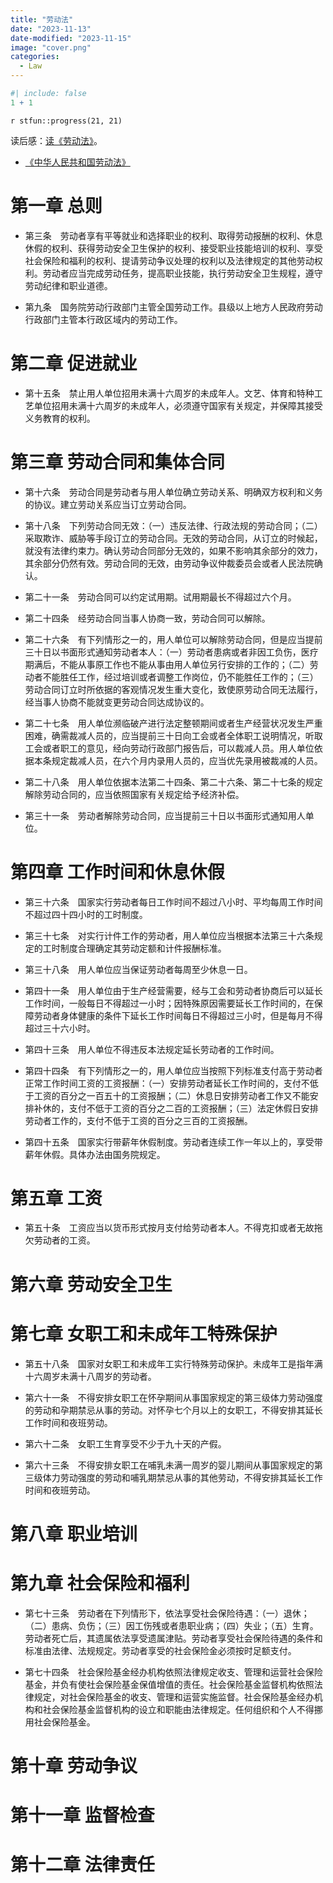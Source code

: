 ```yaml
---
title: "劳动法"
date: "2023-11-13"
date-modified: "2023-11-15"
image: "cover.png"
categories: 
  - Law
---
```


```r
#| include: false
1 + 1
```

::: {.callout-note title='Progress'}
`r stfun::progress(21, 21)`

读后感：[读《劳动法》](https://shitao5.org/posts/labor-law/)。
:::

::: {.callout-tip title="Learning Source"}
- [《中华人民共和国劳动法》](https://flk.npc.gov.cn/detail2.html?ZmY4MDgwODE2ZjEzNWY0NjAxNmYyMGYxNmVlMTE3Mzc%3D)
:::

# 第一章 总则

- 第三条　劳动者享有平等就业和选择职业的权利、取得劳动报酬的权利、休息休假的权利、获得劳动安全卫生保护的权利、接受职业技能培训的权利、享受社会保险和福利的权利、提请劳动争议处理的权利以及法律规定的其他劳动权利。劳动者应当完成劳动任务，提高职业技能，执行劳动安全卫生规程，遵守劳动纪律和职业道德。

- 第九条　国务院劳动行政部门主管全国劳动工作。县级以上地方人民政府劳动行政部门主管本行政区域内的劳动工作。

# 第二章 促进就业

- <p>第十五条　禁止用人单位招用未满十六周岁的未成年人。文艺、体育和特种工艺单位招用未满十六周岁的未成年人，必须遵守国家有关规定，并保障其接受义务教育的权利。</p>

# 第三章 劳动合同和集体合同

- 第十六条　劳动合同是劳动者与用人单位确立劳动关系、明确双方权利和义务的协议。建立劳动关系应当订立劳动合同。

- 第十八条　下列劳动合同无效：（一）违反法律、行政法规的劳动合同；（二）采取欺诈、威胁等手段订立的劳动合同。无效的劳动合同，从订立的时候起，就没有法律约束力。确认劳动合同部分无效的，如果不影响其余部分的效力，其余部分仍然有效。劳动合同的无效，由劳动争议仲裁委员会或者人民法院确认。

- 第二十一条　劳动合同可以约定试用期。试用期最长不得超过六个月。

- 第二十四条　经劳动合同当事人协商一致，劳动合同可以解除。
	
- 第二十六条　有下列情形之一的，用人单位可以解除劳动合同，但是应当提前三十日以书面形式通知劳动者本人：（一）劳动者患病或者非因工负伤，医疗期满后，不能从事原工作也不能从事由用人单位另行安排的工作的；（二）劳动者不能胜任工作，经过培训或者调整工作岗位，仍不能胜任工作的；（三）劳动合同订立时所依据的客观情况发生重大变化，致使原劳动合同无法履行，经当事人协商不能就变更劳动合同达成协议的。

- 第二十七条　用人单位濒临破产进行法定整顿期间或者生产经营状况发生严重困难，确需裁减人员的，应当提前三十日向工会或者全体职工说明情况，听取工会或者职工的意见，经向劳动行政部门报告后，可以裁减人员。用人单位依据本条规定裁减人员，在六个月内录用人员的，应当优先录用被裁减的人员。

- 第二十八条　用人单位依据本法第二十四条、第二十六条、第二十七条的规定解除劳动合同的，应当依照国家有关规定给予经济补偿。

- 第三十一条　劳动者解除劳动合同，应当提前三十日以书面形式通知用人单位。

# 第四章 工作时间和休息休假

- 第三十六条　国家实行劳动者每日工作时间不超过八小时、平均每周工作时间不超过四十四小时的工时制度。

- 第三十七条　对实行计件工作的劳动者，用人单位应当根据本法第三十六条规定的工时制度合理确定其劳动定额和计件报酬标准。
	
- 第三十八条　用人单位应当保证劳动者每周至少休息一日。

- 第四十一条　用人单位由于生产经营需要，经与工会和劳动者协商后可以延长工作时间，一般每日不得超过一小时；因特殊原因需要延长工作时间的，在保障劳动者身体健康的条件下延长工作时间每日不得超过三小时，但是每月不得超过三十六小时。

- 第四十三条　用人单位不得违反本法规定延长劳动者的工作时间。

- 第四十四条　有下列情形之一的，用人单位应当按照下列标准支付高于劳动者正常工作时间工资的工资报酬：（一）安排劳动者延长工作时间的，支付不低于工资的百分之一百五十的工资报酬；（二）休息日安排劳动者工作又不能安排补休的，支付不低于工资的百分之二百的工资报酬；（三）法定休假日安排劳动者工作的，支付不低于工资的百分之三百的工资报酬。

- 第四十五条　国家实行带薪年休假制度。劳动者连续工作一年以上的，享受带薪年休假。具体办法由国务院规定。

# 第五章 工资

- <p>第五十条　工资应当以货币形式按月支付给劳动者本人。不得克扣或者无故拖欠劳动者的工资。</p>

# 第六章 劳动安全卫生

# 第七章 女职工和未成年工特殊保护

- 第五十八条　国家对女职工和未成年工实行特殊劳动保护。未成年工是指年满十六周岁未满十八周岁的劳动者。

- 第六十一条　不得安排女职工在怀孕期间从事国家规定的第三级体力劳动强度的劳动和孕期禁忌从事的劳动。对怀孕七个月以上的女职工，不得安排其延长工作时间和夜班劳动。

- 第六十二条　女职工生育享受不少于九十天的产假。

- 第六十三条　不得安排女职工在哺乳未满一周岁的婴儿期间从事国家规定的第三级体力劳动强度的劳动和哺乳期禁忌从事的其他劳动，不得安排其延长工作时间和夜班劳动。

# 第八章 职业培训

# 第九章 社会保险和福利

- 第七十三条　劳动者在下列情形下，依法享受社会保险待遇：（一）退休；（二）患病、负伤；（三）因工伤残或者患职业病；（四）失业；（五）生育。劳动者死亡后，其遗属依法享受遗属津贴。劳动者享受社会保险待遇的条件和标准由法律、法规规定。劳动者享受的社会保险金必须按时足额支付。

- 第七十四条　社会保险基金经办机构依照法律规定收支、管理和运营社会保险基金，并负有使社会保险基金保值增值的责任。社会保险基金监督机构依照法律规定，对社会保险基金的收支、管理和运营实施监督。社会保险基金经办机构和社会保险基金监督机构的设立和职能由法律规定。任何组织和个人不得挪用社会保险基金。

# 第十章 劳动争议

# 第十一章 监督检查

# 第十二章 法律责任
